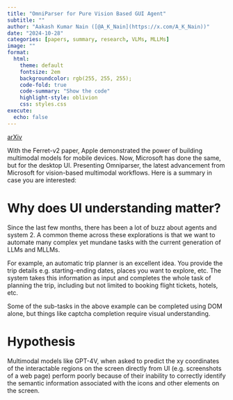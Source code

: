 ```yaml
---
title: "OmniParser for Pure Vision Based GUI Agent"
subtitle: ""
author: "Aakash Kumar Nain ([@A_K_Nain](https://x.com/A_K_Nain))"
date: "2024-10-28"
categories: [papers, summary, research, VLMs, MLLMs]
image: ""
format:
  html:
    theme: default
    fontsize: 2em
    backgroundcolor: rgb(255, 255, 255);
    code-fold: true
    code-summary: "Show the code"
    highlight-style: oblivion
    css: styles.css
execute: 
  echo: false
---
```


[arXiv](https://arxiv.org/abs/2408.00203)<br>


With the Ferret-v2 paper, Apple demonstrated the power of building multimodal models for mobile
devices. Now, Microsoft has done the same, but for the desktop UI. Presenting Omniparser, the
latest advancement from Microsoft for vision-based multimodal workflows. Here is a summary in
case you are interested: 


# Why does UI understanding matter?

Since the last few months, there has been a lot of buzz about agents and system 2. A common theme
across these explorations is that we want to automate many complex yet mundane tasks with the
current generation of LLMs and MLLMs. 

For example, an automatic trip planner is an excellent idea. You provide the trip details
e.g. starting-ending dates, places you want to explore, etc. The system takes this information as
input and completes the whole task of planning the trip, including but not limited to booking flight
tickets, hotels, etc.

Some of the sub-tasks in the above example can be completed using DOM alone, but things like captcha
completion require visual understanding.


# Hypothesis

Multimodal models like GPT-4V, when asked to predict the xy coordinates of the interactable regions
on the screen directly from UI (e.g. screenshots of a web page) perform poorly because of their
inability to correctly identify the semantic information associated with the icons and other elements
on the screen.